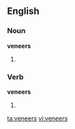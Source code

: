 ==English==

===Noun===
'''veneers'''

# {{plural of|[[veneer]]}}

===Verb===
'''veneers'''

# {{third-person singular of|[[veneer]]}}

[[ta:veneers]]
[[vi:veneers]]